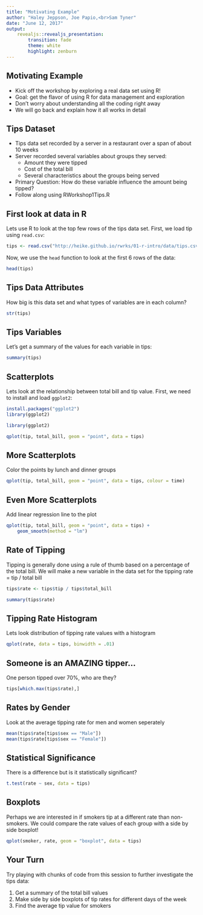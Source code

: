 ```yaml
---
title: "Motivating Example"
author: "Haley Jeppson, Joe Papio,<br>Sam Tyner"
date: "June 12, 2017"
output: 
    revealjs::revealjs_presentation:
        transition: fade
        theme: white
        highlight: zenburn
---
```


## Motivating Example

- Kick off the workshop by exploring a real data set using R!
- Goal: get the flavor of using R for data management and exploration
- Don't worry about understanding all the coding right away
- We will go back and explain how it all works in detail

## Tips Dataset

- Tips data set recorded by a server in a restaurant over a span of about 10 weeks
- Server recorded several variables about groups they served:
    - Amount they were tipped
    - Cost of the total bill
    - Several characteristics about the groups being served
- Primary Question: How do these variable influence the amount being tipped?
- Follow along using RWorkshop1Tips.R

## First look at data in R

Lets use R to look at the top few rows of the tips data set. First, we load tip using `read.csv`:

```r
tips <- read.csv("http://heike.github.io/rwrks/01-r-intro/data/tips.csv")
```

Now, we use the `head` function to look at the first 6 rows of the data:

```r
head(tips)
```

## Tips Data Attributes

How big is this data set and what types of variables are in each column?

```r
str(tips)
```

## Tips Variables

Let's get a summary of the values for each variable in tips:

```r
summary(tips)
```

## Scatterplots

Lets look at the relationship between total bill and tip value. First, we need to install and load `ggplot2`:

```r
install.packages("ggplot2")
library(ggplot2)
```

```r
library(ggplot2)
```

```r
qplot(tip, total_bill, geom = "point", data = tips)
```

## More Scatterplots

Color the points by lunch and dinner groups

```r
qplot(tip, total_bill, geom = "point", data = tips, colour = time)
```

## Even More Scatterplots

Add linear regression line to the plot

```r
qplot(tip, total_bill, geom = "point", data = tips) + 
    geom_smooth(method = "lm")
```

## Rate of Tipping

Tipping is generally done using a rule of thumb based on a percentage of the total bill. We will make a new variable in the data set for the tipping rate = tip / total bill

```r
tips$rate <- tips$tip / tips$total_bill

summary(tips$rate)
```

## Tipping Rate Histogram

Lets look distribution of tipping rate values with a histogram

```r
qplot(rate, data = tips, binwidth = .01)
```

## Someone is an AMAZING tipper...

One person tipped over 70%, who are they?

```r
tips[which.max(tips$rate),]
```

## Rates by Gender

Look at the average tipping rate for men and women seperately

```r
mean(tips$rate[tips$sex == "Male"])
mean(tips$rate[tips$sex == "Female"])
```

## Statistical Significance

There is a difference but is it statistically significant?

```r
t.test(rate ~ sex, data = tips)
```

## Boxplots

Perhaps we are interested in if smokers tip at a different rate than non-smokers.  We could compare the rate values of each group with a side by side boxplot!

```r
qplot(smoker, rate, geom = "boxplot", data = tips)
```

<!--
## Boxplots Again

What about the difference between male and female smokers and non-smokers?

```r
qplot(smoker, rate, geom = "boxplot", data = tips, color = sex)
```
--> 

## Your Turn {data-background=#527a7a}

Try playing with chunks of code from this session to further investigate the tips data:

1. Get a summary of the total bill values
2. Make side by side boxplots of tip rates for different days of the week
3. Find the average tip value for smokers
